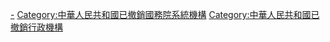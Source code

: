 [[Category:中华人民共和国国务院行政机构|-]]
[[Category:中華人民共和國已撤銷國務院系統機構|Category:中華人民共和國已撤銷國務院系統機構]]
[[Category:中華人民共和國已撤銷行政機構|Category:中華人民共和國已撤銷行政機構]]